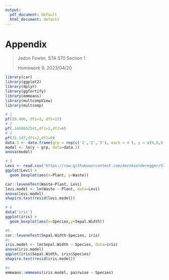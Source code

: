 ```yaml
---
output:
  pdf_document: default
  html_document: default
---
```


# Appendix

> Jadon Fowler, STA 570 Section 1
>
> Homework 9, 2023/04/20

```r
library(car)
library(ggplot2)
library(dplyr)
library(ggfortify)
library(emmeans)
library(multcompView)
library(multcomp)
```

```r
# 1
pf(29.466, df1=3, df2=13)
# 2
pf(.3458652541,df1=2,df2=6)
# 3
pf(31.147,df1=2,df2=9)
data.3 <- data.frame(grp = rep(c('1','2','3'), each = 4 ), y = c(4,6,6,8,8,8,6,6,12,13,15,16))
model <- lm(y ~ grp, data=data.3)
anova(model)
```

```r
# 5
Levi <- read.csv('https://raw.githubusercontent.com/dereksonderegger/570/master/data-raw/Levi.csv')
ggplot(Levi) +
  geom_boxplot(aes(x=Plant, y=Waste))

car::leveneTest(Waste~Plant, Levi)
levi.model <- lm(Waste ~ Plant, data=Levi)
anova(levi.model)
shapiro.test(resid(levi.model))
```

```r
# 6
data('iris')
ggplot(iris) +
  geom_boxplot(aes(x=Species,y=Sepal.Width))

#b
car::leveneTest(Sepal.Width~Species, iris)
#c
iris.model <- lm(Sepal.Width ~ Species, data=iris)
anova(iris.model)
qqplot(iris$Sepal.Width, iris$Species)
shapiro.test(resid(iris.model))

#e
emmeans::emmeans(iris.model, pairwise ~ Species)

```
